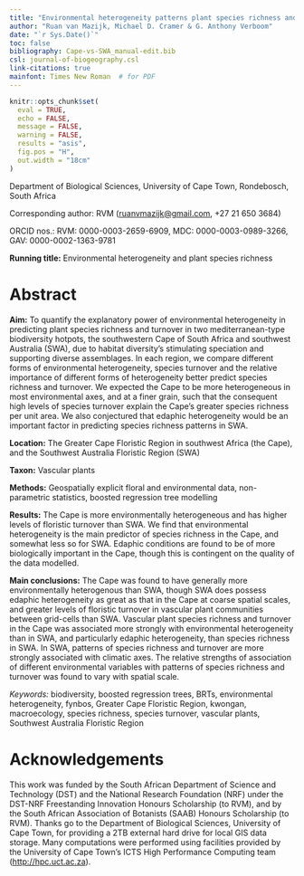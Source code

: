 ```yaml
---
title: "Environmental heterogeneity patterns plant species richness and turnover in two hyperdiverse floras"
author: "Ruan van Mazijk, Michael D. Cramer & G. Anthony Verboom"
date: "`r Sys.Date()`"
toc: false
bibliography: Cape-vs-SWA_manual-edit.bib
csl: journal-of-biogeography.csl
link-citations: true
mainfont: Times New Roman  # for PDF
---
```


```r
knitr::opts_chunk$set(
  eval = TRUE,
  echo = FALSE,
  message = FALSE,
  warning = FALSE,
  results = "asis",
  fig.pos = "H",
  out.width = "18cm"
)
```

Department of Biological Sciences, University of Cape Town, Rondebosch, South Africa

Corresponding author: RVM (<ruanvmazijk@gmail.com>, +27 21 650 3684)

ORCID nos.: RVM: 0000-0003-2659-6909, MDC: 0000-0003-0989-3266, GAV: 0000-0002-1363-9781<!--?-->

**Running title:** Environmental heterogeneity and plant species richness

<!--TODO: check "mediterranean" not "Mediterranean"-->

# Abstract {-}

<!--J Biogeog: 300 word abstract-->

**Aim:** <!--From ResearchGate project-->To quantify the explanatory power of environmental heterogeneity in predicting plant species richness and turnover in two mediterranean-type biodiversity hotpots, the southwestern Cape of South Africa and southwest Australia (SWA), due to habitat diversity's stimulating speciation and supporting diverse assemblages. In each region, we compare different forms of environmental heterogeneity, species turnover and the relative importance of different forms of heterogeneity better predict species richness and turnover. We expected the Cape to be more heterogeneous in most environmental axes, and at a finer grain, such that the consequent high levels of species turnover explain the Cape's greater species richness per unit area. We also conjectured that edaphic heterogeneity would be an important factor in predicting species richness patterns in SWA.

**Location:** The Greater Cape Floristic Region in southwest Africa (the Cape), and the Southwest Australia Floristic Region (SWA)

**Taxon:** Vascular plants
  
**Methods:** Geospatially explicit floral and environmental data, non-parametric statistics, boosted regression tree modelling
  
**Results:** The Cape is more environmentally heterogeneous and has higher levels of floristic turnover than SWA. We find that environmental heterogeneity is the main predictor of species richness in the Cape, and somewhat less so for SWA. Edaphic conditions are found to be of more biologically important in the Cape, though this is contingent on the quality of the data modelled.
  
**Main conclusions:** The Cape was found to have generally more environmentally heterogenous than SWA, though SWA does possess edaphic heterogeneity as great as that in the Cape at coarse spatial scales, and greater levels of floristic turnover in vascular plant communities between grid-cells than SWA. Vascular plant species richness and turnover in the Cape was associated more strongly with environmental heterogeneity than in SWA, and particularly edaphic heterogeneity, than species richness in SWA. In SWA, patterns of species richness and turnover are more strongly associated with climatic axes<!--NOTE: see Hopper (1979. _Ann. Rev. Ecol. Syst._) Re: SWA escarpment and coastal band climate-->. The relative strengths of association of different environmental variables with patterns of species richness and turnover was found to vary with spatial scale.

_Keywords:_ biodiversity, boosted regression trees, BRTs, environmental heterogeneity, fynbos, Greater Cape Floristic Region, kwongan, macroecology, species richness, species turnover, vascular plants, Southwest Australia Floristic Region

# Acknowledgements {-}

This work was funded by the South African Department of Science and Technology (DST) and the National Research Foundation (NRF) under the DST-NRF Freestanding Innovation Honours Scholarship (to RVM), and by the South African Association of Botanists (SAAB) Honours Scholarship (to RVM). Thanks go to the Department of Biological Sciences, University of Cape Town, for providing a 2TB external hard drive for local GIS data storage. Many computations were performed using facilities provided by the University of Cape Town’s ICTS High Performance Computing team (<http://hpc.uct.ac.za>).

<!--TODO: Notify these acknowledged parties of publication too-->

<!--
Abbreviations:
- Greater Cape Floristic Region (GCFR) (= "Cape")
- Southwest Australia Floristic Region (SWAFR)  (= "SWA")
- TODO: fiver percent degree square (i.e. 0.05º x 0.05º) (FPDS)?
- quarter degree square (i.e. 0.25º x 0.25º) (QDS)
- half degree square (i.e. 0.50º x 0.50º) (HDS)
- three-quarter degree square (i.e. 0.75º x 0.75º) (3QDS)
- environmental heterogeneity (EH)
- & environmental variables' abbreviations in Table \@ref(tab:data-sources).
-->

